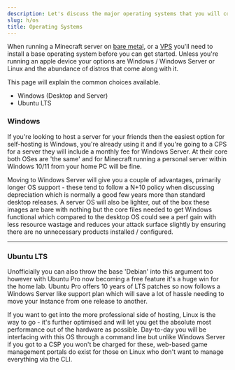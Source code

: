 ```yaml
---
description: Let's discuss the major operating systems that you will come across when hosting a Minecraft server.
slug: h/os
title: Operating Systems
---
```


When running a Minecraft server on [bare metal](/h/types/#bare-metal--vds), or a [VPS](/h/types#virtual-private-servers) you'll need to install a base operating system before you can get started. Unless you're running an apple device your options are Windows / Windows Server or Linux and the abundance of distros that come along with it.

This page will explain the common choices available.

- Windows (Desktop and Server)
- Ubuntu LTS

### Windows

If you're looking to host a server for your friends then the easiest option for self-hosting is Windows, you're already using it and if you're going to a CPS for a server they will include a monthly fee for Windows Server. At their core both OSes are 'the same' and for Minecraft running a personal server within Windows 10/11 from your home PC will be fine.

Moving to Windows Server will give you a couple of advantages, primarily longer OS support - these tend to follow a N+10 policy when discussing depreciation which is normally a good few years more than standard desktop releases. A server OS will also be lighter, out of the box these images are bare with nothing but the core files needed to get Windows functional which compared to the desktop OS could see a perf gain with less resource wastage and reduces your attack surface slightly by ensuring there are no unnecessary products installed / configured.

---

### Ubuntu LTS

Unofficially you can also throw the base 'Debian' into this argument too however with Ubuntu Pro now becoming a free feature it's a huge win for the home lab. Ubuntu Pro offers 10 years of LTS patches so now follows a Windows Server like support plan which will save a lot of hassle needing to move your Instance from one release to another.

If you want to get into the more professional side of hosting, Linux is the way to go - it's further optimised and will let you get the absolute most performance out of the hardware as possible. Day-to-day you will be interfacing with this OS through a command line but unlike Windows Server if you got to a CSP you won't be charged for these, web-based game management portals do exist for those on Linux who don't want to manage everything via the CLI.
